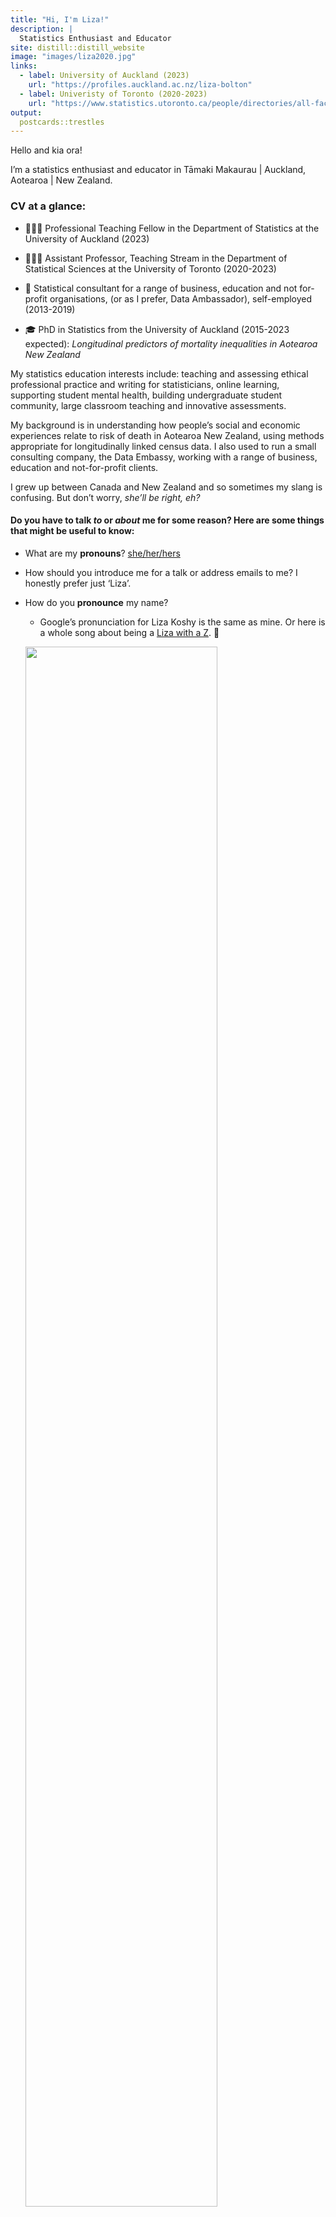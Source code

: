 ```yaml
---
title: "Hi, I'm Liza!"
description: |
  Statistics Enthusiast and Educator
site: distill::distill_website
image: "images/liza2020.jpg"
links:
  - label: University of Auckland (2023)
    url: "https://profiles.auckland.ac.nz/liza-bolton"
  - label: Univeristy of Toronto (2020-2023)
    url: "https://www.statistics.utoronto.ca/people/directories/all-faculty/liza-bolton"
output:
  postcards::trestles
---
```


Hello and kia ora!

I'm a statistics enthusiast and educator in Tāmaki Makaurau \| Auckland, Aotearoa \| New Zealand.

### CV at a glance:

-   👩🏻‍🏫 Professional Teaching Fellow in the Department of Statistics at the University of Auckland (2023)

-   👩🏻‍🏫 Assistant Professor, Teaching Stream in the Department of Statistical Sciences at the University of Toronto (2020-2023)

-   💼 Statistical consultant for a range of business, education and not for-profit organisations, (or as I prefer, Data Ambassador), self-employed (2013-2019)

-   🎓 PhD in Statistics from the University of Auckland (2015-2023 expected): *Longitudinal predictors of mortality inequalities in Aotearoa New Zealand*

My statistics education interests include: teaching and assessing ethical professional practice and writing for statisticians, online learning, supporting student mental health, building undergraduate student community, large classroom teaching and innovative assessments.

My background is in understanding how people's social and economic experiences relate to risk of death in Aotearoa New Zealand, using methods appropriate for longitudinally linked census data. I also used to run a small consulting company, the Data Embassy, working with a range of business, education and not-for-profit clients.

I grew up between Canada and New Zealand and so sometimes my slang is confusing. But don't worry, *she'll be right, eh?*

#### Do you have to talk *to* or *about* me for some reason? Here are some things that might be useful to know:

-   What are my **pronouns**? [she/her/hers](https://www.mypronouns.org/she-her)

-   How should you introduce me for a talk or address emails to me? I honestly prefer just 'Liza'.

-   How do you **pronounce** my name?

    -   Google's pronunciation for Liza Koshy is the same as mine. Or here is a whole song about being a [Liza with a Z](https://www.youtube.com/watch?v=rFATpUrtREU). 🎵

    ![](images/pronunciation.png){.external width="80%"}

    -   My last name is Bolton (**bowl**·tn), and the pronunciation Google provides is correct for that, too.

<a rel="me" href="https://mas.to/@lizabolton">.</a>
